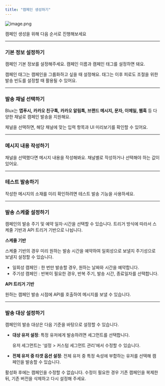 ```yaml
---
title: "캠페인 생성하기"
---
```


![image.png](/images/image.png)

<Info>
  캠페인 생성을 위해 다음 순서로 진행해보세요
</Info>

---

### 기본 정보 설정하기

캠페인 기본 정보를 설정해주세요. 캠페인 이름과 캠페인 태그를 설정하면 돼요.

캠페인 태그는 캠페인을 그룹화하고 싶을 때 설정해요. 태그는 이후 피로도 조절을 위한 발송 빈도를 설정할 때 활용될 수 있어요.

---

### 발송 채널 선택하기

Blux는 **앱푸시, 카카오 친구톡, 카카오 알림톡, 브랜드 메시지, 문자, 이메일, 웹훅** 등 다양한 채널로 캠페인 발송을 지원해요.

채널을 선택하면, 해당 채널에 맞는 입력 항목과 UI 미리보기를 확인할 수 있어요.

<CardGroup cols={3}>
  <Card title="앱푸시">
    
  </Card>
  <Card title="문자">
    
  </Card>
  <Card title="이메일">
    
  </Card>
  <Card title="New Card">
    
  </Card>
  <Card title="New Card">
    
  </Card>
  <Card title="New Card">
    
  </Card>
</CardGroup>

---

### 메시지 내용 작성하기

채널을 선택했다면 메시지 내용을 작성해봐요.
채널별로 작성하거나 선택해야 하는 값이 있어요.

---

### 테스트 발송하기

작성한 메시지의 소재를 미리 확인하려면 테스트 발송 기능을 사용하세요.

---

### 발송 스케줄 설정하기

캠페인의 발송 주기 및 예약 일자·시간을 선택할 수 있습니다. 트리거 방식에 따라서 스케줄 기반과 API 트리거 기반으로 나뉩니다.

**스케줄 기반**

스케줄 기반의 경우 미리 원하는 발송 시간을 예약하여 일회성으로 보낼지 주기성으로 보낼지 설정할 수 있습니다.

- 일회성 캠페인 : 한 번만 발송할 경우, 원하는 날짜와 시간을 예약합니다.
- 주기성 캠페인 : 반복이 필요한 경우, 반복 주기, 발송 시간, 종료일자를 선택합니다.

**API 트리거 기반**

원하는 캠페인 발송 시점에 API를 호출하여 메시지를 보낼 수 있습니다.

---

### 발송 대상 설정하기

캠페인의 발송 대상은 다음 기준을 바탕으로 설정할 수 있습니다.

- **대상 유저 설정**: 특정 유저에게 발송하려면 세그먼트를 선택합니다.

  유저 세그먼트는 ‘설정 \> 커스텀 세그먼트 관리’에서 수정할 수 있습니다.
- **전체 유저 중 타겟 옵션 설정**: 전체 유저 중 특정 속성에 부합하는 유저를 선택해 캠페인을 발송할 수 있습니다.

<Warning>
  활성화 후에는 캠페인을 수정할 수 없습니다. 수정이 필요한 경우 기존 캠페인을 복제한 뒤, 기존 버전을 삭제하고 다시 설정해 주세요.
</Warning>
